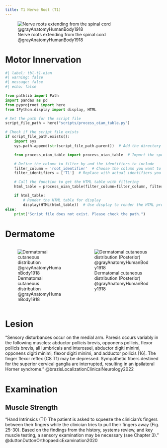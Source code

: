 ```yaml
---
title: T1 Nerve Root (T1)
---
```


![Nerve roots extending from the spinal cord @grayAnatomyHumanBody1918](/The Archive/Images/Gray anatomy 1918 images/Neurology/image796 A portion of the spinal cord, showing its right lateral surface. The dura is opened and arranged to show the nerve roots.gif){#fig-gray1918-image796}

# Motor Innervation

```python
#| label: tbl-t1-oian
#| warning: false
#| message: false
#| echo: false

from pathlib import Path
import pandas as pd
from pyprojroot import here
from IPython.display import display, HTML

# Set the path for the script file
script_file_path = here("scripts/process_oian_table.py")

# Check if the script file exists
if script_file_path.exists():
    import sys
    sys.path.append(str(script_file_path.parent))  # Add the directory of the script to the system path

    from process_oian_table import process_oian_table  # Import the specific function

    # Define the column to filter by and the identifiers to include
    filter_column = 'root_identifier'  # Choose the column you want to filter by
    filter_identifiers = ['T1']  # Replace with actual identifiers you want to include

    # Call the function to get the HTML table with filtering
    html_table = process_oian_table(filter_column=filter_column, filter_identifiers=filter_identifiers)

    if html_table:
        # Render the HTML table for display
        display(HTML(html_table))  # Use display to render the HTML properly
else:
    print("Script file does not exist. Please check the path.")

```

# Dermatome

::: {.columns}
::: {.column}
![Dermatomal cutaneous distribution @grayAnatomyHumanBody1918](/The Archive/Images/Gray anatomy 1918 images/Neurology/image797 Distribution of cutaneous nerves. Ventral aspect.gif){#fig-gray1918-image797}
:::
::: {.column}
![Dermatomal cutaneous distribution (Posterior) @grayAnatomyHumanBody1918](/The Archive/Images/Gray anatomy 1918 images/Neurology/image798 Distribution of cutaneous nerves. Dorsal aspect.gif){#fig-gray1918-image798}
:::
:::

# Lesion

"Sensory disturbances occur on the medial arm. Paresis occurs variably in the following muscles: abductor pollicis brevis, opponens pollicis, flexor pollicis brevis, all lumbricals and interossei, abductor digiti minimi, opponens digiti minimi, flexor digiti minimi, and adductor pollicis [16]. The finger flexor reflex (C8 T1) may be depressed. Sympathetic fibers destined for the superior cervical ganglia are interrupted, resulting in an ipsilateral Horner syndrome." @brazisLocalizationClinicalNeurology2022

# Examination

## Muscle Strength

"Hand Intrinsics (T1) The patient is asked to squeeze the clinician’s fingers between their fingers while the clinician tries to pull their fingers away (Fig. 25-30). Based on the findings from the history, systems review, and key muscle testing, a sensory examination may be necessary (see Chapter 3)." @duttonDuttonOrthopaedicExamination2020